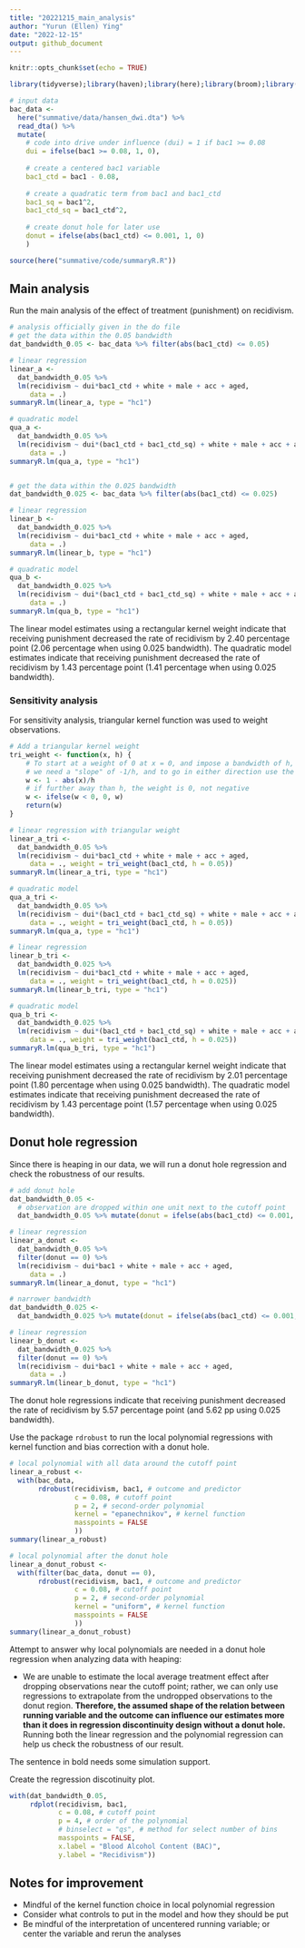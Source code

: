 ```yaml
---
title: "20221215_main_analysis"
author: "Yurun (Ellen) Ying"
date: "2022-12-15"
output: github_document
---
```


```r
knitr::opts_chunk$set(echo = TRUE)

library(tidyverse);library(haven);library(here);library(broom);library(wesanderson);library(rdrobust)

# input data
bac_data <- 
  here("summative/data/hansen_dwi.dta") %>% 
  read_dta() %>% 
  mutate(
    # code into drive under influence (dui) = 1 if bac1 >= 0.08
    dui = ifelse(bac1 >= 0.08, 1, 0),
    
    # create a centered bac1 variable
    bac1_ctd = bac1 - 0.08,
    
    # create a quadratic term from bac1 and bac1_ctd
    bac1_sq = bac1^2,
    bac1_ctd_sq = bac1_ctd^2,
    
    # create donut hole for later use
    donut = ifelse(abs(bac1_ctd) <= 0.001, 1, 0)
    )

source(here("summative/code/summaryR.R"))
```

## Main analysis

Run the main analysis of the effect of treatment (punishment) on recidivism.

```r
# analysis officially given in the do file
# get the data within the 0.05 bandwidth
dat_bandwidth_0.05 <- bac_data %>% filter(abs(bac1_ctd) <= 0.05)

# linear regression
linear_a <- 
  dat_bandwidth_0.05 %>% 
  lm(recidivism ~ dui*bac1_ctd + white + male + acc + aged,
     data = .)
summaryR.lm(linear_a, type = "hc1")

# quadratic model
qua_a <- 
  dat_bandwidth_0.05 %>% 
  lm(recidivism ~ dui*(bac1_ctd + bac1_ctd_sq) + white + male + acc + aged,
     data = .)
summaryR.lm(qua_a, type = "hc1")


# get the data within the 0.025 bandwidth
dat_bandwidth_0.025 <- bac_data %>% filter(abs(bac1_ctd) <= 0.025)

# linear regression
linear_b <- 
  dat_bandwidth_0.025 %>% 
  lm(recidivism ~ dui*bac1_ctd + white + male + acc + aged,
     data = .)
summaryR.lm(linear_b, type = "hc1")

# quadratic model
qua_b <- 
  dat_bandwidth_0.025 %>% 
  lm(recidivism ~ dui*(bac1_ctd + bac1_ctd_sq) + white + male + acc + aged,
     data = .)
summaryR.lm(qua_b, type = "hc1")
```

The linear model estimates using a rectangular kernel weight indicate that receiving punishment decreased the rate of recidivism by 2.40 percentage point (2.06 percentage when using 0.025 bandwidth). The quadratic model estimates indicate that receiving punishment decreased the rate of recidivism by 1.43 percentage point (1.41 percentage when using 0.025 bandwidth).

### Sensitivity analysis

For sensitivity analysis, triangular kernel function was used to weight observations.

```r
# Add a triangular kernel weight
tri_weight <- function(x, h) {
    # To start at a weight of 0 at x = 0, and impose a bandwidth of h, 
    # we need a "slope" of -1/h, and to go in either direction use the absolute value
    w <- 1 - abs(x)/h
    # if further away than h, the weight is 0, not negative
    w <- ifelse(w < 0, 0, w)
    return(w)
}

# linear regression with triangular weight
linear_a_tri <- 
  dat_bandwidth_0.05 %>% 
  lm(recidivism ~ dui*bac1_ctd + white + male + acc + aged,
     data = ., weight = tri_weight(bac1_ctd, h = 0.05))
summaryR.lm(linear_a_tri, type = "hc1")

# quadratic model
qua_a_tri <- 
  dat_bandwidth_0.05 %>% 
  lm(recidivism ~ dui*(bac1_ctd + bac1_ctd_sq) + white + male + acc + aged,
     data = ., weight = tri_weight(bac1_ctd, h = 0.05))
summaryR.lm(qua_a, type = "hc1")

# linear regression
linear_b_tri <- 
  dat_bandwidth_0.025 %>% 
  lm(recidivism ~ dui*bac1_ctd + white + male + acc + aged,
     data = ., weight = tri_weight(bac1_ctd, h = 0.025))
summaryR.lm(linear_b_tri, type = "hc1")

# quadratic model
qua_b_tri <- 
  dat_bandwidth_0.025 %>% 
  lm(recidivism ~ dui*(bac1_ctd + bac1_ctd_sq) + white + male + acc + aged,
     data = ., weight = tri_weight(bac1_ctd, h = 0.025))
summaryR.lm(qua_b_tri, type = "hc1")
```

The linear model estimates using a rectangular kernel weight indicate that receiving punishment decreased the rate of recidivism by 2.01 percentage point (1.80 percentage when using 0.025 bandwidth). The quadratic model estimates indicate that receiving punishment decreased the rate of recidivism by 1.43 percentage point (1.57 percentage when using 0.025 bandwidth).


## Donut hole regression

Since there is heaping in our data, we will run a donut hole regression and check the robustness of our results.

```r
# add donut hole
dat_bandwidth_0.05 <- 
  # observation are dropped within one unit next to the cutoff point
  dat_bandwidth_0.05 %>% mutate(donut = ifelse(abs(bac1_ctd) <= 0.001, 1, 0))

# linear regression
linear_a_donut <- 
  dat_bandwidth_0.05 %>% 
  filter(donut == 0) %>% 
  lm(recidivism ~ dui*bac1 + white + male + acc + aged,
     data = .)
summaryR.lm(linear_a_donut, type = "hc1")

# narrower bandwidth
dat_bandwidth_0.025 <- 
  dat_bandwidth_0.025 %>% mutate(donut = ifelse(abs(bac1_ctd) <= 0.001, 1, 0))

# linear regression
linear_b_donut <- 
  dat_bandwidth_0.025 %>% 
  filter(donut == 0) %>% 
  lm(recidivism ~ dui*bac1 + white + male + acc + aged,
     data = .)
summaryR.lm(linear_b_donut, type = "hc1")
```

The donut hole regressions indicate that receiving punishment decreased the rate of recidivism by 5.57 percentage point (and 5.62 pp using 0.025 bandwidth).


Use the package `rdrobust` to run the local polynomial regressions with kernel function and bias correction with a donut hole.

```r
# local polynomial with all data around the cutoff point
linear_a_robust <- 
  with(bac_data,
       rdrobust(recidivism, bac1, # outcome and predictor
                c = 0.08, # cutoff point
                p = 2, # second-order polynomial
                kernel = "epanechnikov", # kernel function
                masspoints = FALSE
                ))
summary(linear_a_robust)

# local polynomial after the donut hole
linear_a_donut_robust <- 
  with(filter(bac_data, donut == 0),
       rdrobust(recidivism, bac1, # outcome and predictor
                c = 0.08, # cutoff point
                p = 2, # second-order polynomial
                kernel = "uniform", # kernel function
                masspoints = FALSE
                ))
summary(linear_a_donut_robust)
```

Attempt to answer why local polynomials are needed in a donut hole regression when analyzing data with heaping:

- We are unable to estimate the local average treatment effect after dropping observations near the cutoff point; rather, we can only use regressions to extrapolate from the undropped observations to the donut region. **Therefore, the assumed shape of the relation between running variable and the outcome can influence our estimates more than it does in regression discontinuity design without a donut hole.** Running both the linear regression and the polynomial regression can help us check the robustness of our result.

The sentence in bold needs some simulation support.


Create the regression discotinuity plot.

```r
with(dat_bandwidth_0.05,
     rdplot(recidivism, bac1,
            c = 0.08, # cutoff point
            p = 4, # order of the polynomial
            # binselect = "qs", # method for select number of bins
            masspoints = FALSE,
            x.label = "Blood Alcohol Content (BAC)",
            y.label = "Recidivism"))
```



## Notes for improvement

- Mindful of the kernel function choice in local polynomial regression
- Consider what controls to put in the model and how they should be put
- Be mindful of the interpretation of uncentered running variable; or center the variable and rerun the analyses
